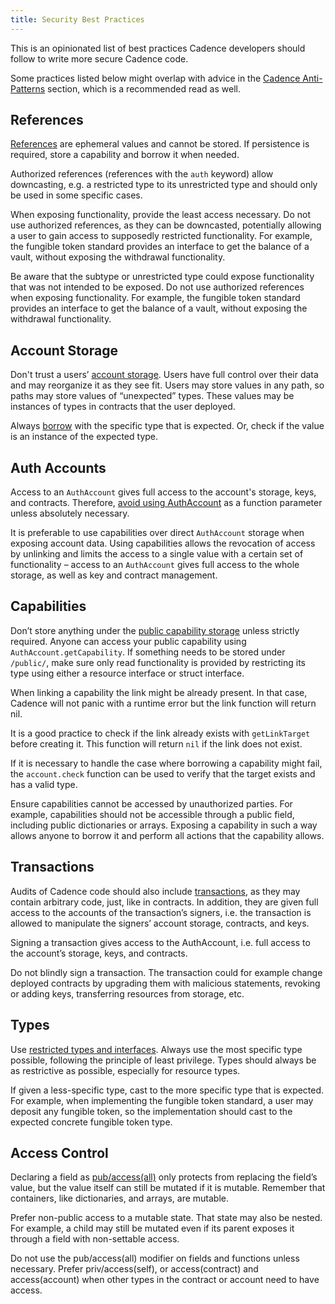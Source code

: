 ```yaml
---
title: Security Best Practices
---
```


This is an opinionated list of best practices Cadence developers should follow to write more secure Cadence code.

Some practices listed below might overlap with advice in the [Cadence Anti-Patterns](/cadence/design-patterns) section, which is a recommended read as well.

## References

[References](/cadence/language/references) are ephemeral values and cannot be stored. If persistence is required, store a capability and borrow it when needed.

Authorized references (references with the `auth` keyword) allow downcasting, e.g. a restricted type to its unrestricted type and should only be used in some specific cases.

When exposing functionality, provide the least access necessary. Do not use authorized references, as they can be downcasted, potentially allowing a user to gain access to supposedly restricted functionality. For example, the fungible token standard provides an interface to get the balance of a vault, without exposing the withdrawal functionality.

Be aware that the subtype or unrestricted type could expose functionality that was not intended to be exposed. Do not use authorized references when exposing functionality. For example, the fungible token standard provides an interface to get the balance of a vault, without exposing the withdrawal functionality.

## Account Storage

Don't trust a users’ [account storage](/cadence/language/accounts#account-storage). Users have full control over their data and may reorganize it as they see fit. Users may store values in any path, so paths may store values of “unexpected” types. These values may be instances of types in contracts that the user deployed.

Always [borrow](/cadence/language/capability-based-access-control) with the specific type that is expected. Or, check if the value is an instance of the expected type.

## Auth Accounts

Access to an `AuthAccount` gives full access to the account's storage, keys, and contracts. Therefore, [avoid using AuthAccount](cadence/anti-patterns#problem) as a function parameter unless absolutely necessary.

It is preferable to use capabilities over direct `AuthAccount` storage when exposing account data. Using capabilities allows the revocation of access by unlinking and limits the access to a single value with a certain set of functionality – access to an `AuthAccount` gives full access to the whole storage, as well as key and contract management.

## Capabilities

Don’t store anything under the [public capability storage](/cadence/language/capability-based-access-control) unless strictly required. Anyone can access your public capability using `AuthAccount.getCapability`. If something needs to be stored under `/public/`, make sure only read functionality is provided by restricting its type using either a resource interface or struct interface.

When linking a capability the link might be already present. In that case, Cadence will not panic with a runtime error but the link function will return nil.

It is a good practice to check if the link already exists with `getLinkTarget` before creating it. This function will return `nil` if the link does not exist.

If it is necessary to handle the case where borrowing a capability might fail, the `account.check` function can be used to verify that the target exists and has a valid type.

Ensure capabilities cannot be accessed by unauthorized parties. For example, capabilities should not be accessible through a public field, including public dictionaries or arrays. Exposing a capability in such a way allows anyone to borrow it and perform all actions that the capability allows.

## Transactions

Audits of Cadence code should also include [transactions](/cadence/language/transactions), as they may contain arbitrary code, just, like in contracts. In addition, they are given full access to the accounts of the transaction’s signers, i.e. the transaction is allowed to manipulate the signers’ account storage, contracts, and keys.

Signing a transaction gives access to the AuthAccount, i.e. full access to the account’s storage, keys, and contracts.

Do not blindly sign a transaction. The transaction could for example change deployed contracts by upgrading them with malicious statements, revoking or adding keys, transferring resources from storage, etc.

## Types

Use [restricted types and interfaces](/cadence/language/restricted-types). Always use the most specific type possible, following the principle of least privilege. Types should always be as restrictive as possible, especially for resource types.

If given a less-specific type, cast to the more specific type that is expected. For example, when implementing the fungible token standard, a user may deposit any fungible token, so the implementation should cast to the expected concrete fungible token type.

## Access Control

Declaring a field as [pub/access(all)](/cadence/language/access-control) only protects from replacing the field’s value, but the value itself can still be mutated if it is mutable. Remember that containers, like dictionaries, and arrays, are mutable.

Prefer non-public access to a mutable state. That state may also be nested. For example, a child may still be mutated even if its parent exposes it through a field with non-settable access.

Do not use the pub/access(all) modifier on fields and functions unless necessary. Prefer priv/access(self), or access(contract) and access(account) when other types in the contract or account need to have access.
